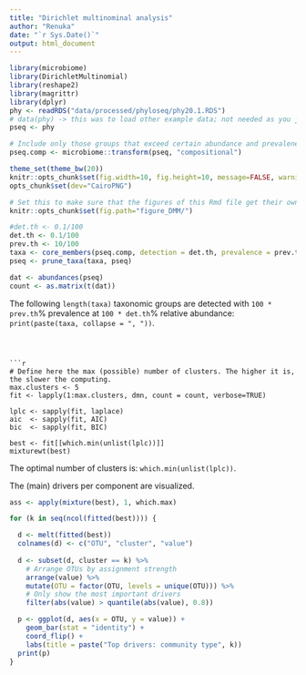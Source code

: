 ```yaml
---
title: "Dirichlet multinominal analysis"
author: "Renuka"
date: "`r Sys.Date()`"
output: html_document
---
```




```r
library(microbiome)
library(DirichletMultinomial)
library(reshape2)
library(magrittr)
library(dplyr)
phy <- readRDS("data/processed/phyloseq/phy20.1.RDS")
# data(phy) -> this was to load other example data; not needed as you just loaded phy above
pseq <- phy

# Include only those groups that exceed certain abundance and prevalenec
pseq.comp <- microbiome::transform(pseq, "compositional")

theme_set(theme_bw(20))
knitr::opts_chunk$set(fig.width=10, fig.height=10, message=FALSE, warning=FALSE)
opts_chunk$set(dev="CairoPNG")

# Set this to make sure that the figures of this Rmd file get their own name
knitr::opts_chunk$set(fig.path="figure_DMM/")

#det.th <- 0.1/100
det.th <- 0.1/100
prev.th <- 10/100
taxa <- core_members(pseq.comp, detection = det.th, prevalence = prev.th)
pseq <- prune_taxa(taxa, pseq)

dat <- abundances(pseq)
count <- as.matrix(t(dat))
```

The following `length(taxa)` taxonomic groups are detected with `100 * prev.th`% prevalence at `100 * det.th`% relative abundance: `print(paste(taxa, collapse = ", "))`.
```



```r
# Define here the max (possible) number of clusters. The higher it is, the slower the computing.
max.clusters <- 5
fit <- lapply(1:max.clusters, dmn, count = count, verbose=TRUE)

lplc <- sapply(fit, laplace) 
aic  <- sapply(fit, AIC) 
bic  <- sapply(fit, BIC)

best <- fit[[which.min(unlist(lplc))]]
mixturewt(best)
```

The optimal number of clusters is: `which.min(unlist(lplc))`.

The (main) drivers per component are visualized.

```r
ass <- apply(mixture(best), 1, which.max)

for (k in seq(ncol(fitted(best)))) {

  d <- melt(fitted(best))
  colnames(d) <- c("OTU", "cluster", "value")
  
  d <- subset(d, cluster == k) %>%
    # Arrange OTUs by assignment strength
    arrange(value) %>%
    mutate(OTU = factor(OTU, levels = unique(OTU))) %>%
    # Only show the most important drivers
    filter(abs(value) > quantile(abs(value), 0.8))     

  p <- ggplot(d, aes(x = OTU, y = value)) +
    geom_bar(stat = "identity") +
    coord_flip() +
    labs(title = paste("Top drivers: community type", k))
  print(p)
}  
```

